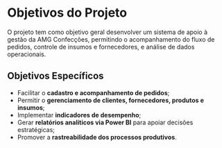 # Objetivos do Projeto

O projeto tem como objetivo geral desenvolver um sistema de apoio à gestão da AMG Confecções, permitindo o acompanhamento do fluxo de pedidos, controle de insumos e fornecedores, e análise de dados operacionais.

## Objetivos Específicos

- Facilitar o **cadastro e acompanhamento de pedidos**;
- Permitir o **gerenciamento de clientes, fornecedores, produtos e insumos**;
- Implementar **indicadores de desempenho**;
- Gerar **relatórios analíticos via Power BI** para apoiar decisões estratégicas;
- Promover a **rastreabilidade dos processos produtivos**.
